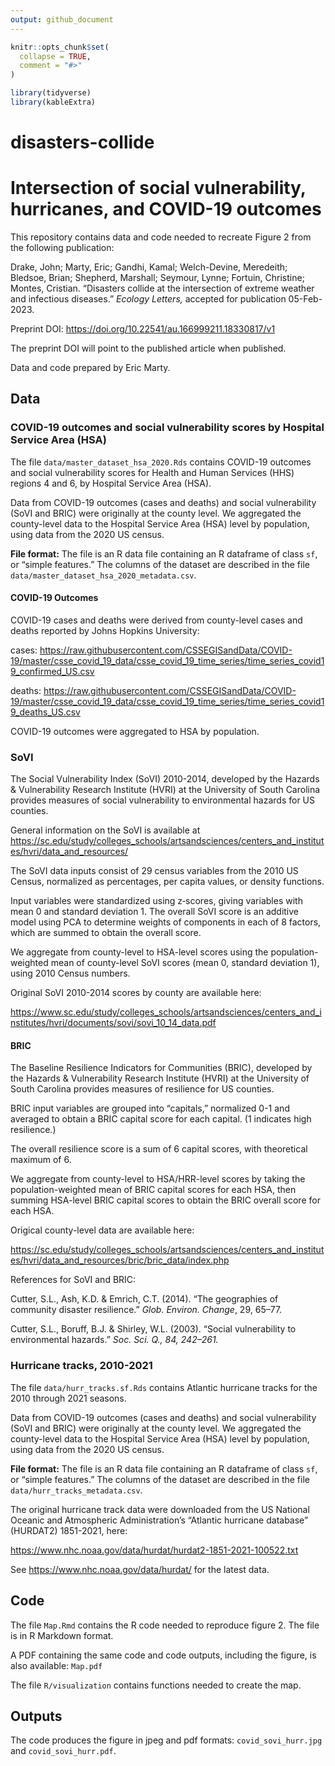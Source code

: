 ```yaml
---
output: github_document
---
```


<!-- README.md is generated from README.Rmd. Please edit that file -->

```r
knitr::opts_chunk$set(
  collapse = TRUE,
  comment = "#>"
)

library(tidyverse)
library(kableExtra)
```

# disasters-collide

<!-- badges: start -->


<!-- badges: end -->

# Intersection of social vulnerability, hurricanes, and COVID-19 outcomes

This repository contains data and code needed to recreate Figure 2 from the following publication:

Drake, John; Marty, Eric; Gandhi, Kamal; Welch-Devine, Meredeith; Bledsoe, Brian; Shepherd, Marshall; Seymour, Lynne; Fortuin, Christine; Montes, Cristian. "Disasters collide at the intersection of extreme weather and infectious diseases." *Ecology Letters,* accepted for publication 05-Feb-2023.

Preprint DOI: <https://doi.org/10.22541/au.166999211.18330817/v1>

The preprint DOI will point to the published article when published.

Data and code prepared by Eric Marty.

## Data 

### COVID-19 outcomes and social vulnerability scores by Hospital Service Area (HSA)

The file `data/master_dataset_hsa_2020.Rds` contains COVID-19 outcomes and social vulnerability scores for Health and Human Services (HHS) regions 4 and 6, by Hospital Service Area (HSA).

Data from COVID-19 outcomes (cases and deaths) and social vulnerability (SoVI and BRIC) were originally at the county level. We aggregated the county-level data to the Hospital Service Area (HSA) level by population, using data from the 2020 US census.

**File format:** The file is an R data file containing an R dataframe of class `sf`, or "simple features." The columns of the dataset are described in the file `data/master_dataset_hsa_2020_metadata.csv`.

#### COVID-19 Outcomes

COVID-19 cases and deaths were derived from county-level cases and deaths reported by Johns Hopkins University:

cases: <https://raw.githubusercontent.com/CSSEGISandData/COVID-19/master/csse_covid_19_data/csse_covid_19_time_series/time_series_covid19_confirmed_US.csv>

deaths: <https://raw.githubusercontent.com/CSSEGISandData/COVID-19/master/csse_covid_19_data/csse_covid_19_time_series/time_series_covid19_deaths_US.csv>

COVID-19 outcomes were aggregated to HSA by population. 

### SoVI

The Social Vulnerability Index (SoVI) 2010-2014, developed by 
the Hazards & Vulnerability Research Institute (HVRI) at the
University of South Carolina
provides measures of social vulnerability to environmental hazards for US counties.

General information on the SoVI is available at  <https://sc.edu/study/colleges_schools/artsandsciences/centers_and_institutes/hvri/data_and_resources/>

The SoVI data inputs consist of 29 census variables from the 2010 US Census, normalized as percentages, per capita values, or density functions. 

Input variables were standardized using z‐scores, giving variables with mean 0 and standard deviation 1. The overall SoVI score is an additive model using PCA to determine weights of components in each of 8 factors, which are summed to obtain the overall score.

We aggregate from county-level to HSA-level scores using the population-weighted mean of county-level SoVI scores (mean 0, standard deviation 1), using 2010 Census numbers.

Original SoVI 2010-2014 scores by county are available here:

<https://www.sc.edu/study/colleges_schools/artsandsciences/centers_and_institutes/hvri/documents/sovi/sovi_10_14_data.pdf>  

#### BRIC

The Baseline Resilience Indicators for Communities (BRIC), developed by 
the Hazards & Vulnerability Research Institute (HVRI) at the
University of South Carolina
provides measures of resilience for US counties.

BRIC input variables are grouped into "capitals," normalized 0-1 and averaged to obtain a BRIC capital score for each capital. (1 indicates high resilience.)  

The overall resilience score is a sum of 6 capital scores, with theoretical maximum of 6.

We aggregate from county-level to HSA/HRR-level scores by taking the population-weighted mean of BRIC capital scores for each HSA, then summing HSA-level BRIC capital scores to obtain the BRIC overall score for each HSA.

Origical county-level data are available here:

<https://sc.edu/study/colleges_schools/artsandsciences/centers_and_institutes/hvri/data_and_resources/bric/bric_data/index.php>

References for SoVI and BRIC: 

Cutter, S.L., Ash, K.D. & Emrich, C.T. (2014). "The geographies of community disaster resilience." *Glob. Environ. Change*, 29, 65–77.

Cutter, S.L., Boruff, B.J. & Shirley, W.L. (2003). "Social vulnerability to environmental hazards." *Soc. Sci. Q., 84, 242–261.*


### Hurricane tracks, 2010-2021

The file `data/hurr_tracks.sf.Rds` contains Atlantic hurricane tracks for the 2010 through 2021 seasons. 

Data from COVID-19 outcomes (cases and deaths) and social vulnerability (SoVI and BRIC) were originally at the county level. We aggregated the county-level data to the Hospital Service Area (HSA) level by population, using data from the 2020 US census.

**File format:** The file is an R data file containing an R dataframe of class `sf`, or "simple features." The columns of the dataset are described in the file `data/hurr_tracks_metadata.csv`.

The original hurricane track data were downloaded from the US National Oceanic and Atmospheric Administration's "Atlantic hurricane database" (HURDAT2) 1851-2021, here:

<https://www.nhc.noaa.gov/data/hurdat/hurdat2-1851-2021-100522.txt>

See <https://www.nhc.noaa.gov/data/hurdat/> for the latest data.

## Code

The file `Map.Rmd` contains the R code needed to reproduce figure 2. The file is in R Markdown format. 

A PDF containing the same code and code outputs, including the figure, is also available: `Map.pdf`

The file `R/visualization` contains functions needed to create the map.

## Outputs

The code produces the figure in jpeg and pdf formats: `covid_sovi_hurr.jpg` and `covid_sovi_hurr.pdf`.

